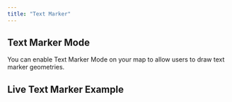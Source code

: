 ```yaml
---
title: "Text Marker"
---
```


## Text Marker Mode

You can enable Text Marker Mode on your map to allow users to draw text marker geometries.

<!-- Add detailed documentation and code examples for Text Marker Mode here -->

## Live Text Marker Example

<BrowserOnlyGmMap gmOptions={drawTextMarkerOptions} />
